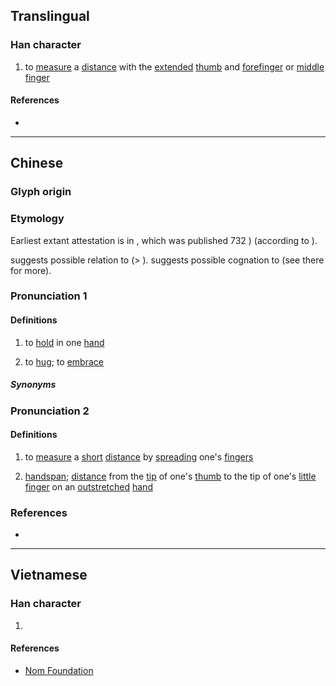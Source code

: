 {{character info}}
==Translingual==

===Han character===
{{Han char|rn=64|rad=手|as=09|sn=12|four=54027|canj=QJBJ|ids=⿰扌南}}

# {{lb|zh|Cantonese}} to [[measure]] a [[distance]] with the [[extended]] [[thumb]] and [[forefinger]] or [[middle finger]]

====References====
* {{Han ref|kx=0441.050|dkj=12327|dj=0792.010|hdz=31913.010|uh=63C7|ud=25543|bh=D96B|bd=55659}}

----

==Chinese==
{{zh-forms}}

===Glyph origin===
{{Han etym}}

===Etymology===
Earliest extant attestation is in {{w|Tangyun}}, which was published 732 {{CE}}) (according to {{w|Kangxi dictionary}}).

{{zh-ref|Schuessler (2007)}} suggests possible relation to {{cog|mkh-vie-pro|*-namʔ}} (> {{cog|vi|nắm||to grip, to grasp, to hold; > a [[handful]], a [[fistful]]}}). {{zh-ref|Unger (1995)}} suggests possible cognation to {{zh-l|深}} (see there for more).

===Pronunciation 1===
{{zh-pron
|m=nǎn
|c=naam5
|h=pfs=nám;gd=nam3
|mc=y
|oc=y
|cat=v
}}

====Definitions====
{{zh-hanzi}}

# {{lb|zh|obsolete}} to [[hold]] in one [[hand]]
# {{lb|zh|Hakka}} to [[hug]]; to [[embrace]]

=====Synonyms=====
{{zh-dial|摟}}

===Pronunciation 2===
{{zh-pron
|c=naam3
|cat=v
}}

====Definitions====
{{zh-hanzi}}

# {{lb|zh|Cantonese}} to [[measure]] a [[short]] [[distance]] by [[spreading]] one's [[fingers]]
# {{lb|zh|Cantonese}} [[handspan]]; [[distance]] from the [[tip]] of one's [[thumb]] to the tip of one's [[little finger]] on an [[outstretched]] [[hand]]

===References===
* {{R:yue:mfccd}}

----

==Vietnamese==

===Han character===
{{vi-readings|rs=手09|reading=nêm, nắm, nen, nên}}

# {{rfdef|vi|sort=手09}}

====References====
* [http://nomfoundation.org/common/nom_details.php?codepoint=63c7 Nom Foundation]